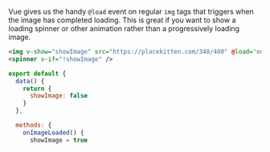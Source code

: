 
Vue gives us the handy `@load` event on regular `img` tags that triggers when the image has completed loading. This is great if you want to show a loading spinner or other animation rather than a progressively loading image.

```xml
<img v-show="showImage" src="https://placekitten.com/340/400" @load="onImageLoaded" />
<spinner v-if="!showImage" />

```
```js
export default {
  data() {
    return {
      showImage: false
    }
  },

  methods: {
    onImageLoaded() {
      showImage = true
```
      
